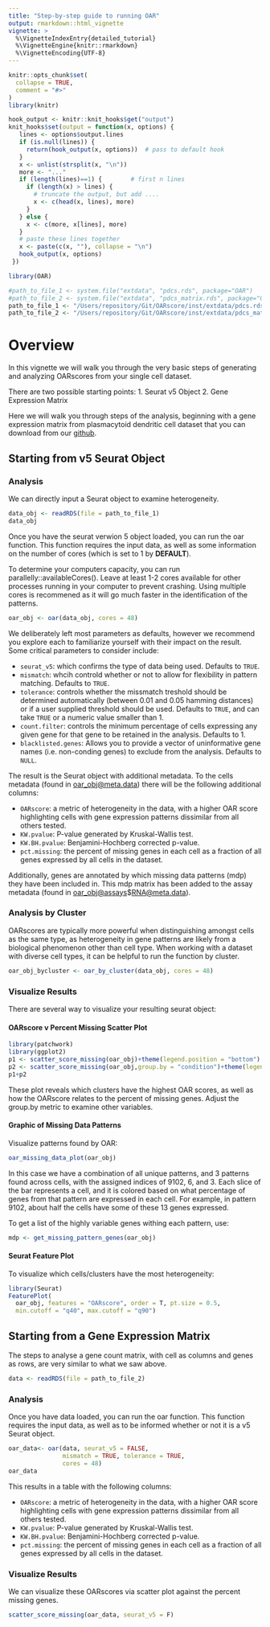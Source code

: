 ```yaml
---
title: "Step-by-step guide to running OAR"
output: rmarkdown::html_vignette
vignette: >
  %\VignetteIndexEntry{detailed_tutorial}
  %\VignetteEngine{knitr::rmarkdown}
  %\VignetteEncoding{UTF-8}
---
```


```r
knitr::opts_chunk$set(
  collapse = TRUE,
  comment = "#>"
)
library(knitr)

hook_output <- knitr::knit_hooks$get("output")
knit_hooks$set(output = function(x, options) {
   lines <- options$output.lines
   if (is.null(lines)) {
     return(hook_output(x, options))  # pass to default hook
   }
   x <- unlist(strsplit(x, "\n"))
   more <- "..."
   if (length(lines)==1) {        # first n lines
     if (length(x) > lines) {
       # truncate the output, but add ....
       x <- c(head(x, lines), more)
     }
   } else {
     x <- c(more, x[lines], more)
   }
   # paste these lines together
   x <- paste(c(x, ""), collapse = "\n")
   hook_output(x, options)
 })
```

```r
library(OAR)
```

```r
#path_to_file_1 <- system.file("extdata", "pdcs.rds", package="OAR")
#path_to_file_2 <- system.file("extdata", "pdcs_matrix.rds", package="OAR")
path_to_file_1 <- "/Users/repository/Git/OARscore/inst/extdata/pdcs.rds"
path_to_file_2 <- "/Users/repository/Git/OARscore/inst/extdata/pdcs_matrix.rds"
```

# Overview

In this vignette we will walk you through the very basic steps of generating and analyzing OARscores from your single cell dataset.

There are two possible starting points: 1. Seurat v5 Object 2. Gene Expression Matrix

Here we will walk you through steps of the analysis, beginning with a gene expression matrix from plasmacytoid dendritic cell dataset that you can download from our [github](https://github.com/davidsanin/OARscRNA/tree/main/inst/extdata).

## Starting from v5 Seurat Object

### Analysis

We can directly input a Seurat object to examine heterogeneity.

```r
data_obj <- readRDS(file = path_to_file_1)
data_obj
```

Once you have the seurat verwion 5 object loaded, you can run the oar function. This function requires the input data, as well as some information on the number of cores (which is set to 1 by **DEFAULT**).

To determine your computers capacity, you can run parallelly::availableCores(). Leave at least 1-2 cores available for other processes running in your computer to prevent crashing. Using multiple cores is recommened as it will go much faster in the identification of the patterns.

```r
oar_obj <- oar(data_obj, cores = 48)
```

We deliberately left most parameters as defaults, however we recommend you explore each to familiarize yourself with their impact on the result. Some critical parameters to consider include:

-   `seurat_v5`: which confirms the type of data being used. Defaults to `TRUE`.
-   `mismatch`: whcih controld whether or not to allow for flexibility in pattern matching. Defaults to `TRUE`.
-   `tolerance`: controls whether the missmatch treshold should be determined automatically (between 0.01 and 0.05 hamming distances) or if a user supplied threshold should be used. Defaults to `TRUE`, and can take `TRUE` or a numeric value smaller than 1.
-   `count.filter`: controls the minimum percentage of cells expressing any given gene for that gene to be retained in the analysis. Defaults to 1.
-   `blacklisted.genes`: Allows you to provide a vector of uninformative gene names (i.e. non-conding genes) to exclude from the analysis. Defaults to `NULL`.

The result is the Seurat object with additional metadata. To the cells metadata (found in [oar_obj\@meta.data](mailto:oar_obj@meta.data){.email}) there will be the following additional columns:

-   `OARscore`: a metric of heterogeneity in the data, with a higher OAR score highlighting cells with gene expression patterns dissimilar from all others tested.
-   `KW.pvalue`: P-value generated by Kruskal-Wallis test.
-   `KW.BH.pvalue`: Benjamini-Hochberg corrected p-value.
-   `pct.missing`: the percent of missing genes in each cell as a fraction of all genes expressed by all cells in the dataset.

Additionally, genes are annotated by which missing data patterns (mdp) they have been included in. This mdp matrix has been added to the assay metadata (found in [oar_obj\@assays](mailto:oar_obj@assays){.email}\$[RNA\@meta.data](mailto:RNA@meta.data){.email}).

### Analysis by Cluster

OARscores are typically more powerful when distinguishing amongst cells as the same type, as heterogeneity in gene patterns are likely from a biological phenomenon other than cell type. When working with a dataset with diverse cell types, it can be helpful to run the function by cluster.

```r
oar_obj_bycluster <- oar_by_cluster(data_obj, cores = 48)
```

### Visualize Results

There are several way to visualize your resulting seurat object:

#### OARscore v Percent Missing Scatter Plot

```r
library(patchwork)
library(ggplot2)
p1 <- scatter_score_missing(oar_obj)+theme(legend.position = "bottom")
p2 <- scatter_score_missing(oar_obj,group.by = "condition")+theme(legend.position = "bottom")
p1+p2
```

These plot reveals which clusters have the highest OAR scores, as well as how the OARscore relates to the percent of missing genes. Adjust the group.by metric to examine other variables.

#### Graphic of Missing Data Patterns

Visualize patterns found by OAR:

```r
oar_missing_data_plot(oar_obj)
```

In this case we have a combination of all unique patterns, and 3 patterns found across cells, with the assigned indices of 9102, 6, and 3. Each slice of the bar represents a cell, and it is colored based on what percentage of genes from that pattern are expressed in each cell. For example, in pattern 9102, about half the cells have some of these 13 genes expressed.

To get a list of the highly variable genes withing each pattern, use:

```r
mdp <- get_missing_pattern_genes(oar_obj)
```

#### Seurat Feature Plot

To visualize which cells/clusters have the most heterogeneity:

```r
library(Seurat)
FeaturePlot(
  oar_obj, features = "OARscore", order = T, pt.size = 0.5, 
  min.cutoff = "q40", max.cutoff = "q90")
```

## Starting from a Gene Expression Matrix

The steps to analyse a gene count matrix, with cell as columns and genes as rows, are very similar to what we saw above.

```r
data <- readRDS(file = path_to_file_2)
```

### Analysis

Once you have data loaded, you can run the oar function. This function requires the input data, as well as to be informed whether or not it is a v5 Seurat object.

```r
oar_data<- oar(data, seurat_v5 = FALSE, 
               mismatch = TRUE, tolerance = TRUE, 
               cores = 48)
oar_data
```

This results in a table with the following columns:

-   `OARscore`: a metric of heterogeneity in the data, with a higher OAR score highlighting cells with gene expression patterns dissimilar from all others tested.
-   `KW.pvalue`: P-value generated by Kruskal-Wallis test.
-   `KW.BH.pvalue`: Benjamini-Hochberg corrected p-value.
-   `pct.missing`: the percent of missing genes in each cell as a fraction of all genes expressed by all cells in the dataset.

### Visualize Results

We can visualize these OARscores via scatter plot against the percent missing genes.

```r
scatter_score_missing(oar_data, seurat_v5 = F)
```
